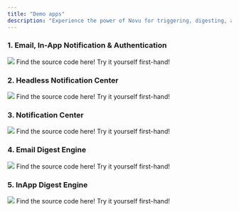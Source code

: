 ```yaml
---
title: "Demo apps"
description: "Experience the power of Novu for triggering, digesting, and receiving notifications via different channels"
---
```


### 1. Email, In-App Notification & Authentication

<Frame caption="Demo showing auth & email notifications with Novu & Auth0">
  <img src="/images/vue-email-notification.png" />
</Frame>

<CardGroup cols={2}>
  <Card
    title="Github"
    icon="github"
    color="#ea5a0c"
    href="https://github.com/novuhq/examples/tree/main/vue-nextjs-trigger-inapp-notifications"
  >
    Find the source code here!
  </Card>
  <Card
    title="Demo"
    icon="play"
    color="#0285c7"
    href="https://novu-notifications-vue3.vercel.app/"
  >
    Try it yourself first-hand!
  </Card>
</CardGroup>

### 2. Headless Notification Center

<Frame caption="Demo showing how to use the headless notification center in a JS app">
  <img src="/images/headless-notification-center-demo.png" />
</Frame>

<CardGroup cols={2}>
  <Card
    title="Github"
    icon="github"
    color="#ea5a0c"
    href="https://github.com/novuhq/novu-headless-demo-app"
  >
    Find the source code here!
  </Card>
  <Card
    title="Demo"
    icon="play"
    color="#0285c7"
    href="https://headlessdemo.vercel.app/"
  >
    Try it yourself first-hand!
  </Card>
</CardGroup>

### 3. Notification Center

<Frame caption="Demo showing how to use the notification center in a next.js app">
  <img src="/images/notification-center-demo.png" />
</Frame>

<CardGroup cols={2}>
  <Card
    title="Github"
    icon="github"
    color="#ea5a0c"
    href="https://github.com/novuhq/notification-center-demo"
  >
    Find the source code here!
  </Card>
  <Card
    title="Demo"
    icon="play"
    color="#0285c7"
    href="https://notification-center-demo.vercel.app/"
  >
    Try it yourself first-hand!
  </Card>
</CardGroup>

### 4. Email Digest Engine

<Frame caption="Demo showing how digest engine works in Email notifications">
  <img src="/images/email-digest-engine-demo.png" />
</Frame>

<CardGroup cols={2}>
  <Card
    title="Github"
    icon="github"
    color="#ea5a0c"
    href="https://github.com/novuhq/digest-email-app"
  >
    Find the source code here!
  </Card>
  <Card
    title="Demo"
    icon="play"
    color="#0285c7"
    href="https://emaildigest.vercel.app/"
  >
    Try it yourself first-hand!
  </Card>
</CardGroup>

### 5. InApp Digest Engine

<Frame caption="Demo showing how digest engine works in In-App Notification Center">
  <img src="/images/inapp-digest-engine-demo.png" />
</Frame>

<CardGroup cols={2}>
  <Card
    title="Github"
    icon="github"
    color="#ea5a0c"
    href="https://github.com/novuhq/digest-learning-app"
  >
    Find the source code here!
  </Card>
  <Card
    title="Demo"
    icon="play"
    color="#0285c7"
    href="https://digestplayground.vercel.app/"
  >
    Try it yourself first-hand!
  </Card>
</CardGroup>
